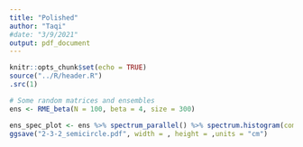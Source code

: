 ```yaml
---
title: "Polished"
author: "Taqi"
#date: "3/9/2021"
output: pdf_document
---
```


```r
knitr::opts_chunk$set(echo = TRUE)
source("../R/header.R")
.src(1)
```

```r
# Some random matrices and ensembles
ens <- RME_beta(N = 100, beta = 4, size = 300)
```

```r
ens_spec_plot <- ens %>% spectrum_parallel() %>% spectrum.histogram(component = "Re", bins = 100)
ggsave("2-3-2_semicircle.pdf", width = , height = ,units = "cm")
```